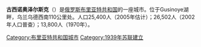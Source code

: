'''古西诺奥泽尔斯克'''（{{lang-ru|Гусиноозёрск}}）是[[俄罗斯|俄罗斯]][[布里亚特共和国|布里亚特共和国]]的一座城市。位于Gusinoye湖畔，乌兰乌德西南110公里处。人口25,400人（2005年估计）；26,502人（2002年人口普查）；13,800人（1970年）。

{{布里亞特共和國行政區劃}}

[[Category:布里亚特共和国城市|Category:布里亚特共和国城市]]
[[Category:1939年苏联建立|Category:1939年苏联建立]]